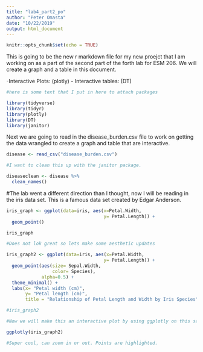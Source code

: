 ```yaml
---
title: "lab4_part2_po"
author: "Peter Omasta"
date: "10/22/2019"
output: html_document
---
```


```r
knitr::opts_chunk$set(echo = TRUE)
```

This is going to be the new r markdown file for my new proejct that I am working on as a part of the second part of the forth lab for ESM 206. We will create a graph and a table in this document. 

-Interactive Plots: (plotly)
- Interactive tables: (DT)


```r
#here is some text that I put in here to attach packages

library(tidyverse)
library(tidyr)
library(plotly)
library(DT)
library(janitor)
```

Next we are going to read in the disease_burden.csv file to work on getting the data wrangled to create a graph and table that are interactive. 

```r

disease <- read_csv("disease_burden.csv")

#I want to clean this up with the janitor package. 

diseaseclean <- disease %>% 
  clean_names()
```

#The lab went a different direction than I thought, now I will be reading in the iris data set. This is a famous data set created by Edgar Anderson. 


```r

iris_graph <- ggplot(data=iris, aes(x=Petal.Width,
                                    y= Petal.Length)) +
  geom_point()

iris_graph

#Does not lok great so lets make some aesthetic updates
```



```r
iris_graph2 <- ggplot(data=iris, aes(x=Petal.Width,
                                    y= Petal.Length)) +
  geom_point(aes(size= Sepal.Width,
                 color= Species),
             alpha=0.5) +
  theme_minimal() +
  labs(x= "Petal width (cm)",
       y= "Petal length (cm)",
       title = "Relationship of Petal Length and Width by Iris Species")

#iris_graph2

#Now we will make this an interactive plot by using ggplotly on this saved graph

ggplotly(iris_graph2)

#Super cool, can zoom in or out. Points are highlighted. 


```





